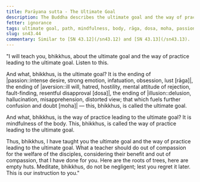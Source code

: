 ```yaml
---
title: Parāyana sutta - The Ultimate Goal
description: The Buddha describes the ultimate goal and the way of practice leading to the ultimate goal. The ultimate goal is a synonym for Nibbāna.
fetter: ignorance
tags: ultimate goal, path, mindfulness, body, rāga, dosa, moha, passion, infatuation, lust, aversion, ill will, hate, hatred, fault, resentment, delusion, illusion, hallucination, misapprehension, distorted view, sn, sn35-44, sn43
slug: sn43.44
commentary: Similar to [SN 43.12](/sn43.12) and [SN 43.13](/sn43.13).
---
```


"I will teach you, bhikkhus, about the ultimate goal and the way of practice leading to the ultimate goal. Listen to this.

And what, bhikkhus, is the ultimate goal? It is the ending of |passion::intense desire, strong emotion, infatuation, obsession, lust [rāga]|, the ending of |aversion::ill will, hatred, hostility, mental attitude of rejection, fault-finding, resentful disapproval [dosa]|, the ending of |illusion::delusion, hallucination, misapprehension, distorted view; that which fuels further confusion and doubt [moha]| — this, bhikkhus, is called the ultimate goal.

And what, bhikkhus, is the way of practice leading to the ultimate goal? It is mindfulness of the body. This, bhikkhus, is called the way of practice leading to the ultimate goal.

Thus, bhikkhus, I have taught you the ultimate goal and the way of practice leading to the ultimate goal. What a teacher should do out of compassion for the welfare of the disciples, considering their benefit and out of compassion, that I have done for you. Here are the roots of trees, here are empty huts. Meditate, bhikkhus, do not be negligent; lest you regret it later. This is our instruction to you."